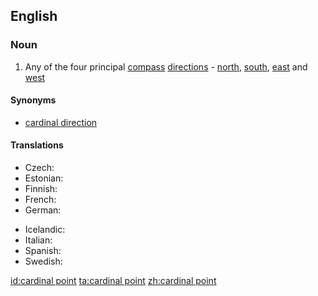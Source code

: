 ==English==
{{wikipedia|Cardinal point}}
===Noun===
{{en-noun|sg=[[cardinal]] [[point]]}}

# Any of the four principal [[compass]] [[direction]]s - [[north]], [[south]], [[east]] and [[west]]

====Synonyms====
* [[cardinal direction]]

====Translations====
{{trans-top|cardinal point}}
* Czech: {{t-|cs|světová strana|f}}
* Estonian: {{t|et|põhi-ilmakaar}}
* Finnish: {{t-|fi|pääilmansuunta}}
* French: {{t+|fr|point cardinal|m}}
* German: {{t+|de|Haupthimmelsrichtung|f}}
{{trans-mid}}
* Icelandic: {{t-|is|höfuðátt|f}}
* Italian: {{t-|it|punto cardinale|m}}
* Spanish: {{t|es|punto cardinal|m}}
* Swedish: {{t|sv|kardinalstreck|n}}
{{trans-bottom}}

[[id:cardinal point]]
[[ta:cardinal point]]
[[zh:cardinal point]]
